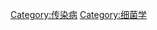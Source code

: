 {{catmore}}
{{Commonscat|Diseases and disorders due to bacteria}}

[[Category:传染病|Category:传染病]]
[[Category:细菌学|Category:细菌学]]